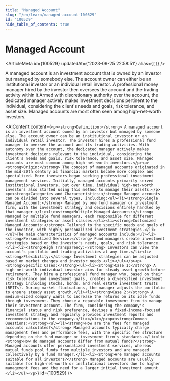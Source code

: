 ```yaml
---
title: "Managed Account"
slug: "/en/learn/managed-account-100529"
id: "100529"
hide_table_of_contents: true
---
```



# Managed Account

<ArticleMeta id={100529} updatedAt={'2023-09-25 22:58:51'} alias={`[]`} />
<div className='border-solid border-b border-t-0 my-4 border-[var(--ifm-color-gray-300)]' />

A managed account is an investment account that is owned by an investor but managed by somebody else. The account owner can either be an institutional investor or an individual retail investor. A professional money manager hired by the investor then oversees the account and the trading activity within it.Armed with discretionary authority over the account, the dedicated manager actively makes investment decisions pertinent to the individual, considering the client's needs and goals, risk tolerance, and asset size. Managed accounts are most often seen among high-net-worth investors.

<AIContent content={`<p><strong>Definition:</strong> A managed account is an investment account owned by an investor but managed by someone else. The account owner can be an institutional investor or an individual retail investor. The investor hires a professional fund manager to oversee the account and its trading activities. With autonomy over the account, the dedicated manager actively makes investment decisions relevant to the individual, considering the client's needs and goals, risk tolerance, and asset size. Managed accounts are most common among high-net-worth investors.</p><p><strong>Origin:</strong> The concept of managed accounts originated in the mid-20th century as financial markets became more complex and specialized. More investors began seeking professional investment management services. Initially, managed accounts primarily served institutional investors, but over time, individual high-net-worth investors also started using this method to manage their assets.</p><p><strong>Categories and Characteristics:</strong> Managed accounts can be divided into several types, including:<ul><li><strong>Single Managed Account:</strong> Managed by one fund manager or investment firm, with the investment strategy and decisions entirely handled by that manager.</li><li><strong>Multiple Managed Accounts:</strong> Managed by multiple fund managers, each responsible for different investment strategies or asset classes.</li><li><strong>Customized Managed Accounts:</strong> Tailored to the specific needs and goals of the investor, with highly personalized investment strategies.</li></ul>The main characteristics of managed accounts include:<ul><li><strong>Personalized Service:</strong> Fund managers create investment strategies based on the investor's needs, goals, and risk tolerance.</li><li><strong>High Transparency:</strong> Investors can view the account's portfolio and trading activities at any time.</li><li><strong>Flexibility:</strong> Investment strategies can be adjusted based on market changes and investor needs.</li></ul></p><p><strong>Specific Cases:</strong><ul><li><strong>Case 1:</strong> A high-net-worth individual investor aims for steady asset growth before retirement. They hire a professional fund manager who, based on their risk tolerance and investment goals, creates a diversified investment strategy including stocks, bonds, and real estate investment trusts (REITs). During market fluctuations, the manager adjusts the portfolio to ensure steady asset growth.</li><li><strong>Case 2:</strong> A medium-sized company wants to increase the returns on its idle funds through investment. They choose a reputable investment firm to manage their investment account. The firm, considering the company's financial status and risk preference, devises a fixed-income-focused investment strategy and regularly provides investment reports and recommendations to the company.</li></ul></p><p><strong>Common Questions:</strong><ul><li><strong>How are the fees for managed accounts calculated?</strong> Managed accounts typically charge management fees and performance fees, with the specific fee structure depending on the fund manager or investment firm's standards.</li><li><strong>How do managed accounts differ from mutual funds?</strong> Managed accounts offer personalized investment services, whereas mutual funds pool funds from multiple investors and are managed collectively by a fund manager.</li><li><strong>Are managed accounts suitable for all investors?</strong> Managed accounts are usually suitable for high-net-worth or institutional investors due to higher management fees and the need for a larger initial investment amount.</li></ul></p>`} id={100529} />
